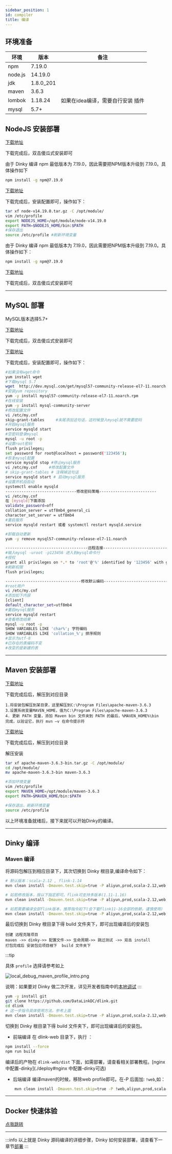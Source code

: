 ```yaml
---
sidebar_position: 1
id: compiler
title: 编译
---
```


## 环境准备

| **环境**  | **版本**    | 备注                  |
|---------|-----------|---------------------|
| npm     | 7.19.0    |                     |
| node.js | 14.19.0   |                     |
| jdk     | 1.8.0_201 |                     |
| maven   | 3.6.3     |                     |
| lombok  | 1.18.24   | 如果在idea编译，需要自行安装 插件 |
| mysql   | 5.7+      |                     |

## NodeJS 安装部署



<Tabs groupId="operating-systems">
<TabItem value="win" label="Windows" default>

[下载地址]( https://registry.npmmirror.com/-/binary/node/v14.19.0/node-v14.19.0-x64.msi)

下载完成后，双击傻瓜式安装即可

由于 Dinky 编译 npm 最低版本为 7.19.0，因此需要把NPM版本升级到 7.19.0。具体操作如下

```bash
npm install -g npm@7.19.0
```

</TabItem>
<TabItem value="linux" label="Linux">

[下载地址](https://nodejs.org/download/release/v14.19.1/node-v14.19.1-linux-x64.tar.gz)

下载完成后，安装配置即可，操作如下：

```bash
tar xf node-v14.19.0.tar.gz -C /opt/module/
vim /etc/profile
export NODEJS_HOME=/opt/module/node-v14.19.0
export PATH=$NODEJS_HOME/bin:$PATH
#保存退出
source /etc/profile #刷新环境变量
```

由于 Dinky 编译 npm 最低版本为 7.19.0，因此需要把NPM版本升级到 7.19.0。具体操作如下：

```bash
npm install -g npm@7.19.0
```

</TabItem>
<TabItem value="mac" label="MacOS">

[下载地址]( https://registry.npmmirror.com/-/binary/node/v14.19.0/node-v14.19.0.pkg)

下载完成后，双击傻瓜式安装即可

</TabItem>
</Tabs>

---
## MySQL 部署

MySQL版本选择5.7+

<Tabs groupId="operating-systems">
<TabItem value="win" label="Windows" default>

[下载地址](https://dev.mysql.com/downloads/file/?id=510038)

下载完成后，双击傻瓜式安装即可

</TabItem>
<TabItem value="linux" label="Linux">

[下载地址](http://dev.mysql.com/get/mysql57-community-release-el7-10.noarch.rpm)

下载完成后，安装配置即可，操作如下：

```bash
#如果没有wget命令
yum install wget
#下载mysql 5.7
wget  http://dev.mysql.com/get/mysql57-community-release-el7-11.noarch.rpm
#安装yum repository
yum -y install mysql57-community-release-el7-11.noarch.rpm
#在线安装
yum -y install mysql-community-server
#修改配置文件
vi /etc/my.cnf
skip-grant-tables     #末尾添加这句话，这时候登入mysql就不需要密码
#开启mysql服务
service mysqld start
#空密码登录mysql
mysql -u root -p
#设置root密码
flush privileges;
set password for root@localhost = password('123456');
#恢复mysql配置
service mysqld stop #停止mysql服务
vi /etc/my.cnf     #修改配置文件
# skip-grant-tables # 注释掉这句话
service mysqld start # 启动mysql服务
#设置开机自启动
systemctl enable mysqld
-------------------------------修改密码策略-------------------------
vi /etc/my.cnf
在 [mysqld]下面添加
validate_password=off
collation_server = utf8mb4_general_ci
character_set_server = utf8mb4
#重启服务
service mysqld restart 或者 systemctl restart mysqld.service

#卸载自动更新
yum -y remove mysql57-community-release-el7-11.noarch

------------------------------------远程连接----------------------------
#输入mysql -uroot -p123456 进入到mysql命令行
#授权
grant all privileges on *.* to 'root'@'%' identified by '123456' with grant option;
#刷新权限
flush privileges;

---------------------------------修改默认编码-------------------------------------------
#root用户
vi /etc/my.cnf
#添加如下内容
[client]
default_character_set=utf8mb4
#重启mysql服务
service mysqld restart
#查看修改结果
mysql -u root -p
SHOW VARIABLES LIKE 'char%'; 字符编码
SHOW VARIABLES LIKE 'collation_%'; 排序规则
#显示为utf-8
#已存在的表编码不变
#改变的是新建的表
```

</TabItem>
<TabItem value="mac" label="MacOS">

</TabItem>
</Tabs>

---
## Maven 安装部署

<Tabs groupId="operating-systems">
<TabItem value="win" label="Windows" default>

[下载地址](https://dlcdn.apache.org/maven/maven-3/3.6.3/binaries/apache-maven-3.6.3-bin.zip)

下载完成后后，解压到对应目录

```
1.将安装包解压到某目录，这里解压到C:\Program Files\apache-maven-3.6.3
3.设置系统变量MAVEN_HOME，值为C:\Program Files\apache-maven-3.6.3
4. 更新 PATH 变量，添加 Maven bin 文件夹到 PATH 的最后，%MAVEN_HOME%\bin
完成，以验证它，执行 mvn –v 在命令提示符
```

</TabItem>
<TabItem value="linux" label="Linux">

[下载地址](https://dlcdn.apache.org/maven/maven-3/3.6.3/binaries/apache-maven-3.6.3-bin.tar.gz)

下载完成后后，解压到对应目录

解压安装

```bash
tar xf apache-maven-3.6.3-bin.tar.gz -C /opt/module/
cd /opt/module/
mv apache-maven-3.6.3-bin maven-3.6.3

#添加环境变量
vim /etc/profile
export MAVEN_HOME=/opt/module/maven-3.6.3
export PATH=$MAVEN_HOME/bin:$PATH

#保存退出，刷新环境变量
source /etc/profile
```

以上环境准备就绪后，接下来就可以开始Dinky的编译。

</TabItem>
<TabItem value="mac" label="MacOS">

</TabItem>
</Tabs>

---
## Dinky 编译

### Maven 编译
将源码包解压到相应目录下，其次切换到 Dinky 根目录,编译命令如下：

```bash
# 默认版本：scala-2.12 , flink-1.14
mvn clean install -Dmaven.test.skip=true -P aliyun,prod,scala-2.12,web,fast,flink-1.14

# 如若修改版本，按以下指定即可。flink可支持多版本(1.11-1.16)
mvn clean install -Dmaven.test.skip=true -P aliyun,prod,scala-2.12,web,fast,flink-1.14,flink-1.15

# 如若需要编译全部flink版本，推荐指令如下(会下载flink11-16全部的依赖，谨慎使用)
mvn clean install -Dmaven.test.skip=true -P aliyun,prod,scala-2.12,web,fast,flink-all
```

最后切换到 Dinky 根目录下得 build 文件夹下，即可出现编译后的安装包

<Tabs groupId="operating-systems">
<TabItem value="idea" label="IDEA" default>

```
创建 远程克隆项目
maven ->> dinky->> 配置文件->> 生命周期->> 跳过测试 ->> 双击 install
打包完成后 安装包见项目根下  build 文件夹下
```

:::tip

具体 `profile` 选择请参考如上

![local_debug_maven_profile_intro.png](http://www.aiwenmo.com/dinky/docs/zh-CN/developer_guide/local_debug/local_debug_maven_profile_intro.png)

说明：如果要对 Dinky 做二次开发，详见开发者指南中的[本地调试](../developer_guide/local_debug)
:::

</TabItem>
<TabItem value="linux" label="Linux">

```bash
yum -y install git
git clone https://github.com/DataLinkDC/dlink.git
cd dlink
# 这一步指令具体使用方法，参考上面
mvn clean install -Dmaven.test.skip=true -P aliyun,prod,scala-2.12,web,fast,flink-1.14
```

切换到 Dinky 根目录下得 build 文件夹下，即可出现编译后的安装包。

</TabItem>
<TabItem value="leave" label="前后端分离">

* 前端编译
在 dlink-web 目录下，执行 ：
```bash
npm install --force
npm run build
```
编译后的产物在 `dlink-web/dist` 下面，如需部署，请查看相关部署教程。[nginx中配置-dinky](./deploy#nginx 中配置-dinky可选)

* 后端编译
编译maven的时候，移除web profile即可。在-P 后面加: `!web`,如：
```bash
    mvn clean install -Dmaven.test.skip=true -P !web,aliyun,prod,scala-2.12,fast,flink-1.14
```

</TabItem>
</Tabs>

---

## Docker 快速体验
[点我跳转](../get_started/docker_deploy)


----
:::info
以上就是 Dinky 源码编译的详细步骤，Dinky 如何安装部署，请查看下一章节[部署](./deploy)
:::







